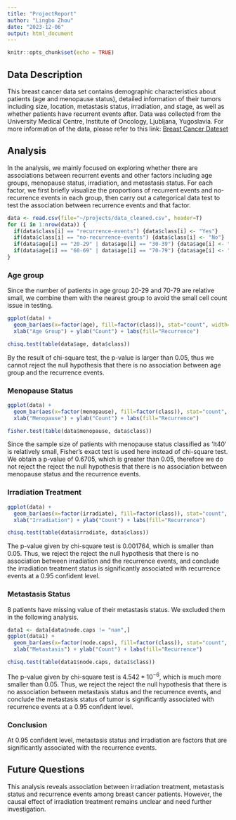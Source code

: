 ```yaml
---
title: "ProjectReport"
author: "Lingbo Zhou"
date: "2023-12-06"
output: html_document
---
```


```r
knitr::opts_chunk$set(echo = TRUE)
```

## Data Description 

This breast cancer data set contains demographic characteristics about patients (age and menopause status), detailed information of their tumors including size, location, metastasis status, irradiation, and stage, as well as whether patients have recurrent events after. Data was collected from the University Medical Centre, Institute of Oncology, Ljubljana, Yugoslavia. For more information of the data, please refer to this link: [Breast Cancer Dateset](https://www.kaggle.com/datasets/faysalmiah1721758/breast-cancer-data/data)

## Analysis 

In the analysis, we mainly focused on exploring whether there are associations between recurrent events and other factors including age groups, menopause status, irradiation, and metastasis status. For each factor, we first briefly visualize the proportions of recurrent events and no-recurrence events in each group, then carry out a categorical data test to test the association between recurrence events and that factor.

```r
data <- read.csv(file="~/projects/data_cleaned.csv", header=T)
for (i in 1:nrow(data)) {
  if(data$class[i] == "recurrence-events") {data$class[i] <- "Yes"}
  if(data$class[i] == "no-recurrence-events") {data$class[i] <- "No"}
  if(data$age[i] == "20-29" | data$age[i] == "30-39") {data$age[i] <- "20-39"}
  if(data$age[i] == "60-69" | data$age[i] == "70-79") {data$age[i] <- "60-79"}
}
```

### Age group

Since the number of patients in age group 20-29 and 70-79 are relative small, we combine them with the nearest group to avoid the small cell count issue in testing.

```r
ggplot(data) +
  geom_bar(aes(x=factor(age), fill=factor(class)), stat="count", width=0.7) +
  xlab("Age Group") + ylab("Count") + labs(fill="Recurrence")

chisq.test(table(data$age, data$class))
```

By the result of chi-square test, the p-value is larger than 0.05, thus we cannot reject the null hypothesis that there is no association between age group and the recurrence events.

### Menopause Status

```r
ggplot(data) +
  geom_bar(aes(x=factor(menopause), fill=factor(class)), stat="count", width=0.7) +
  xlab("Menopause") + ylab("Count") + labs(fill="Recurrence")

fisher.test(table(data$menopause, data$class))
```

Since the sample size of patients with menopause status classified as \'lt40\' is relatively small, Fisher's exact test is used here instead of chi-square test. We obtain a p-value of 0.6705, which is greater than 0.05, therefore we do not reject the reject the null hypothesis that there is no association between menopause status and the recurrence events.

### Irradiation Treatment 

```r
ggplot(data) +
  geom_bar(aes(x=factor(irradiate), fill=factor(class)), stat="count", width=0.7) +
  xlab("Irradiation") + ylab("Count") + labs(fill="Recurrence")

chisq.test(table(data$irradiate, data$class))
```

The p-value given by chi-square test is 0.001764, which is smaller than 0.05. Thus, we reject the reject the null hypothesis that there is no association between irradiation and the recurrence events, and conclude the irradiation treatment status is significantly associated with recurrence events at a 0.95 confident level.

### Metastasis Status

8 patients have missing value of their metastasis status. We excluded them in the following analysis.

```r
data1 <- data[data$node.caps != "nan",]
ggplot(data1) +
  geom_bar(aes(x=factor(node.caps), fill=factor(class)), stat="count", width=0.7) +
  xlab("Metastasis") + ylab("Count") + labs(fill="Recurrence")

chisq.test(table(data1$node.caps, data1$class))
```
The p-value given by chi-square test is $4.542*10^{-6}$, which is much more smaller than 0.05. Thus, we reject the reject the null hypothesis that there is no association between metastasis status and the recurrence events, and conclude the metastasis status of tumor is significantly associated with recurrence events at a 0.95 confident level.

### Conclusion

At 0.95 confident level, metastasis status and irradiation are factors that are significantly associated with the recurrence events.

## Future Questions
This analysis reveals association between irradiation treatment, metastasis status and recurrence events among breast cancer patients. However, the causal effect of irradiation treatment remains unclear and need further investigation.

